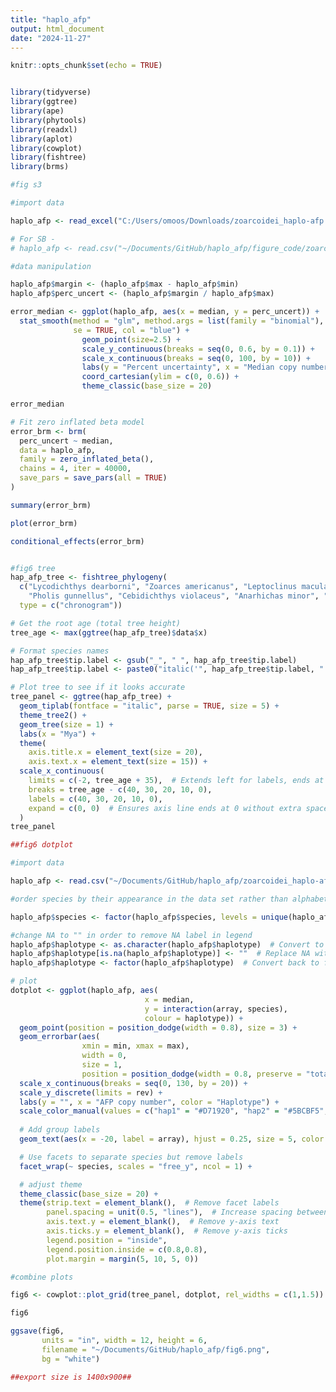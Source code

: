 ```yaml
---
title: "haplo_afp"
output: html_document
date: "2024-11-27"
---
```


```r
knitr::opts_chunk$set(echo = TRUE)


library(tidyverse)
library(ggtree)
library(ape)
library(phytools)
library(readxl)
library(aplot)
library(cowplot)
library(fishtree)
library(brms)

```

```r
#fig s3

#import data

haplo_afp <- read_excel("C:/Users/omoos/Downloads/zoarcoidei_haplo-afp (17).xlsx", sheet = "fig_6")

# For SB -
# haplo_afp <- read.csv("~/Documents/GitHub/haplo_afp/figure_code/zoarcoidei_haplo-afp - fig_6.csv")

#data manipulation

haplo_afp$margin <- (haplo_afp$max - haplo_afp$min)
haplo_afp$perc_uncert <- (haplo_afp$margin / haplo_afp$max)

error_median <- ggplot(haplo_afp, aes(x = median, y = perc_uncert)) +
  stat_smooth(method = "glm", method.args = list(family = "binomial"),
              se = TRUE, col = "blue") +
                geom_point(size=2.5) +
                scale_y_continuous(breaks = seq(0, 0.6, by = 0.1)) +
                scale_x_continuous(breaks = seq(0, 100, by = 10)) +
                labs(y = "Percent uncertainty", x = "Median copy number per AFP array") +
                coord_cartesian(ylim = c(0, 0.6)) +
                theme_classic(base_size = 20)

error_median

# Fit zero inflated beta model
error_brm <- brm(
  perc_uncert ~ median, 
  data = haplo_afp,
  family = zero_inflated_beta(),
  chains = 4, iter = 40000,
  save_pars = save_pars(all = TRUE)
)

summary(error_brm)

plot(error_brm)

conditional_effects(error_brm)



```


```r
#fig6 tree
hap_afp_tree <- fishtree_phylogeny(
  c("Lycodichthys dearborni", "Zoarces americanus", "Leptoclinus maculatus",
    "Pholis gunnellus", "Cebidichthys violaceus", "Anarhichas minor", "Anarhichas lupus"),
  type = c("chronogram"))

# Get the root age (total tree height)
tree_age <- max(ggtree(hap_afp_tree)$data$x)

# Format species names
hap_afp_tree$tip.label <- gsub("_", " ", hap_afp_tree$tip.label)
hap_afp_tree$tip.label <- paste0("italic('", hap_afp_tree$tip.label, "')")

# Plot tree to see if it looks accurate
tree_panel <- ggtree(hap_afp_tree) + 
  geom_tiplab(fontface = "italic", parse = TRUE, size = 5) + 
  theme_tree2() +
  geom_tree(size = 1) +
  labs(x = "Mya") +
  theme(
    axis.title.x = element_text(size = 20),
    axis.text.x = element_text(size = 15)) +
  scale_x_continuous(
    limits = c(-2, tree_age + 35),  # Extends left for labels, ends at 0
    breaks = tree_age - c(40, 30, 20, 10, 0),  
    labels = c(40, 30, 20, 10, 0),
    expand = c(0, 0)  # Ensures axis line ends at 0 without extra space
  )
tree_panel
```

```r
##fig6 dotplot

#import data

haplo_afp <- read.csv("~/Documents/GitHub/haplo_afp/zoarcoidei_haplo-afp - fig_6.csv")

#order species by their appearance in the data set rather than alphabetically

haplo_afp$species <- factor(haplo_afp$species, levels = unique(haplo_afp$species))

#change NA to "" in order to remove NA label in legend
haplo_afp$haplotype <- as.character(haplo_afp$haplotype)  # Convert to character
haplo_afp$haplotype[is.na(haplo_afp$haplotype)] <- ""  # Replace NA with empty string
haplo_afp$haplotype <- factor(haplo_afp$haplotype)  # Convert back to factor

# plot
dotplot <- ggplot(haplo_afp, aes(
                              x = median,
                              y = interaction(array, species), 
                              colour = haplotype)) +
  geom_point(position = position_dodge(width = 0.8), size = 3) +
  geom_errorbar(aes(
                xmin = min, xmax = max), 
                width = 0, 
                size = 1, 
                position = position_dodge(width = 0.8, preserve = "total")) +
  scale_x_continuous(breaks = seq(0, 130, by = 20)) +
  scale_y_discrete(limits = rev) +
  labs(y = "", x = "AFP copy number", color = "Haplotype") +
  scale_color_manual(values = c("hap1" = "#D71920", "hap2" = "#5BCBF5", "Unresolved" = "black")) +
  
  # Add group labels
  geom_text(aes(x = -20, label = array), hjust = 0.25, size = 5, color = "black") +

  # Use facets to separate species but remove labels
  facet_wrap(~ species, scales = "free_y", ncol = 1) +

  # adjust theme
  theme_classic(base_size = 20) +
  theme(strip.text = element_blank(),  # Remove facet labels
        panel.spacing = unit(0.5, "lines"),  # Increase spacing between species
        axis.text.y = element_blank(),  # Remove y-axis text
        axis.ticks.y = element_blank(),  # Remove y-axis ticks
        legend.position = "inside",
        legend.position.inside = c(0.8,0.8),
        plot.margin = margin(5, 10, 5, 0))

#combine plots

fig6 <- cowplot::plot_grid(tree_panel, dotplot, rel_widths = c(1,1.5))

fig6

ggsave(fig6,
       units = "in", width = 12, height = 6, 
       filename = "~/Documents/GitHub/haplo_afp/fig6.png",
       bg = "white")

##export size is 1400x900##
```
